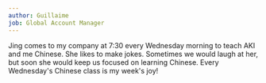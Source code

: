 ```yaml
---
author: Guillaime
job: Global Account Manager
---
```


Jing comes to my company at 7:30 every Wednesday morning to teach AKI and me
Chinese. She likes to make jokes. Sometimes we would laugh at her, but soon she
would keep us focused on learning Chinese. Every Wednesday's Chinese class is
my week's joy!

